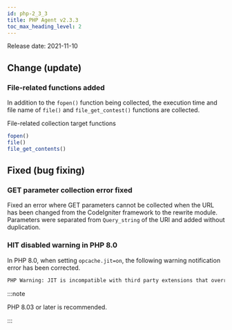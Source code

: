 ```yaml
---
id: php-2_3_3
title: PHP Agent v2.3.3
toc_max_heading_level: 2
---
```



Release date: 2021-11-10

## Change (update)

### File-related functions added

In addition to the `fopen()` function being collected, the execution time and file name of `file()` and `file_get_contest()` functions are collected.

File-related collection target functions

```php
fopen()
file()
file_get_contents()
```

## Fixed (bug fixing)

### GET parameter collection error fixed

Fixed an error where GET parameters cannot be collected when the URL has been changed from the CodeIgniter framework to the rewrite module. Parameters were separated from `Query_string` of the URI and added without duplication. 

### HIT disabled warning in PHP 8.0

In PHP 8.0, when setting `opcache.jit=on`, the following warning notification error has been corrected.

```bash
PHP Warning: JIT is incompatible with third party extensions that override zend_execute_ex(). JIT disabled. in Unknown on line 0
```

:::note

PHP 8.03 or later is recommended.

:::
